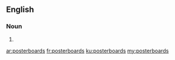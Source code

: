 ==English==

===Noun===
{{head|en}}

# {{plural of|posterboard}}

[[ar:posterboards]]
[[fr:posterboards]]
[[ku:posterboards]]
[[my:posterboards]]
